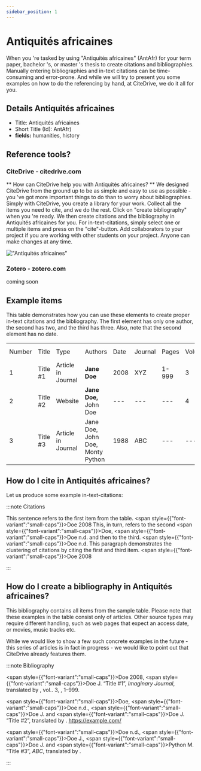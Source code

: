 ```yaml
---
sidebar_position: 1
---
```


# Antiquités africaines

When you 're tasked by using "Antiquités africaines" (AntAfr) for your term paper, bachelor 's, or master 's thesis to create citations and bibliographies.
Manually entering bibliographies and in-text citations can be time-consuming and error-prone. And while we will try to present you some examples on how to do the referencing by hand, at CiteDrive, we do it all for you.

## Details  Antiquités africaines
* Title: Antiquités africaines
* Short Title (Id): AntAfr)
* **fields:** humanities, history

## Reference tools?
### CiteDrive - citedrive.com
** How can CiteDrive help you with Antiquités africaines? **
We designed CiteDrive from the ground up to be as simple and easy to use as possible - you 've got more important things to do than to worry about bibliographies. Simply with CiteDrive, you create a library for your work. Collect all the items you need to cite, and we do the rest. Click on "create bibliography" when you 're ready. We then create citations and the bibliography in Antiquités africaines for you. For in-text-citations, simply select one or multiple items and press on the "cite"-button. Add collaborators to your project if you are working with other students on your project. Anyone can make changes at any time.


!["Antiquités africaines"](images/antiquites-africaines.svg "Choose Antiquités africaines in the CiteDrive App")

### Zotero - zotero.com

coming soon

## Example items

This table demonstrates how you can use these elements to create proper in-text citations and the bibliography. The first element has only one author, the second has two, and the third has three. Also, note that the second element has no date.


<table>
  <tr>
   <td>Number
   </td>
   <td>Title
   </td>
   <td>Type
   </td>
   <td>Authors
   </td>
   <td>Date
   </td>
   <td>Journal
   </td>
   <td>Pages
   </td>
   <td>Volume
   </td>
   <td>Issue
   </td>
   <td>Access Date
   </td>
  </tr>
  <tr>
   <td>1
   </td>
   <td>Title #1
   </td>
   <td>Article in Journal
   </td>
   <td><strong>Jane Doe</strong>
   </td>
   <td>2008
   </td>
   <td>XYZ
   </td>
   <td>1-999
   </td>
   <td>3
   </td>
   <td>2
   </td>
   <td>--
   </td>
  </tr>
  <tr>
   <td>
2
   </td>
   <td>Title #2
   </td>
   <td>Website
   </td>
   <td><strong>Jane Doe, </strong>John Doe
   </td>
   <td>---
   </td>
   <td>---
   </td>
   <td>---
   </td>
   <td>4
   </td>
   <td>---
   </td>
   <td>2020-05-01
   </td>
  </tr>
  <tr>
   <td>3
   </td>
   <td>Title #3
   </td>
   <td>Article in Journal
   </td>
   <td>Jane Doe, John Doe, Monty Python
   </td>
   <td>1988
   </td>
   <td>ABC
   </td>
   <td>---
   </td>
   <td>---
   </td>
   <td>16
   </td>
   <td>---
   </td>
  </tr>
</table>



## How do I cite in  Antiquités africaines?

Let us produce some example in-text-citations:

:::note Citations


This sentence refers to the first item from the table. <span style={{"font-variant":"small-caps"}}>Doe</span> 2008 This, in turn, refers to the second <span style={{"font-variant":"small-caps"}}>Doe</span>, <span style={{"font-variant":"small-caps"}}>Doe</span> n.d.
and then to the third.  <span style={{"font-variant":"small-caps"}}>Doe</span> n.d.
This paragraph demonstrates the clustering of citations by citing the first and third item. <span style={{"font-variant":"small-caps"}}>Doe</span> 2008

:::

## How do I create a bibliography in Antiquités africaines?

This bibliography contains all items from the sample table. Please note that these examples in the table consist only of articles. Other source types may require different handling, such as web pages that expect an access date, or movies, music tracks etc.

While we would like to show a few such concrete examples in the future - this series of articles is in fact in progress - we would like to point out that CiteDrive already features them.

:::note Bibliography

<span style={{"font-variant":"small-caps"}}>Doe</span> 2008, <span style={{"font-variant":"small-caps"}}>Doe</span> J. “Title #1”, <i>Imaginary Journal</i>, translated by , vol.. 3, , 1–999. 

<span style={{"font-variant":"small-caps"}}>Doe</span>, <span style={{"font-variant":"small-caps"}}>Doe</span>  n.d., <span style={{"font-variant":"small-caps"}}>Doe</span> J. and <span style={{"font-variant":"small-caps"}}>Doe</span> J. “Title #2”, translated by . https://example.com/

<span style={{"font-variant":"small-caps"}}>Doe</span>  n.d., <span style={{"font-variant":"small-caps"}}>Doe</span> J., <span style={{"font-variant":"small-caps"}}>Doe</span> J. and <span style={{"font-variant":"small-caps"}}>Python</span> M. “Title #3”, <i>ABC</i>, translated by . 



:::


        